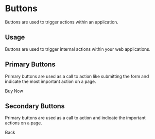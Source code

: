 
<Meta title="Buttons" component={PrimaryButton} />

# Buttons

Buttons are used to trigger actions within an application.

## Usage

Buttons are used to trigger internal actions within your web applications.

## Primary Buttons

Primary buttons are used as a call to action like submitting the form and indicate the most important action on a page.

<Preview withToolbar>
  <Story name="primary">
    <PrimaryButton onClick={action("primary-button-clicked")}>
      Buy Now
    </PrimaryButton>
  </Story>
</Preview>

## Secondary Buttons

Primary buttons are used as a call to action and indicate the important actions on a page.

<Preview withToolbar>
  <Story name="secondary">
    <SecondaryButton onClick={action("secondary-button-clicked")}>
      Back
    </SecondaryButton>
  </Story>
</Preview>
